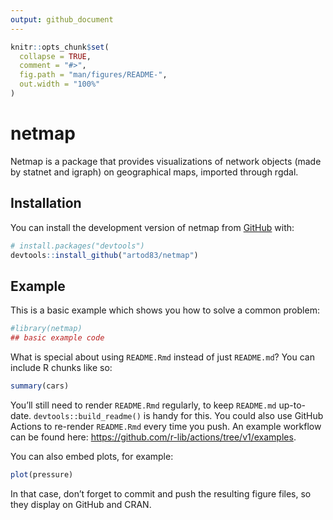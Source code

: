 ```yaml
---
output: github_document
---
```


<!-- README.md is generated from README.Rmd. Please edit that file -->

```r
knitr::opts_chunk$set(
  collapse = TRUE,
  comment = "#>",
  fig.path = "man/figures/README-",
  out.width = "100%"
)
```

# netmap

<!-- badges: start -->
<!-- badges: end -->

Netmap is a package that provides visualizations of network objects (made by statnet and igraph) on geographical maps, imported through rgdal.

## Installation

You can install the development version of netmap from [GitHub](https://github.com/) with:

``` r
# install.packages("devtools")
devtools::install_github("artod83/netmap")
```

## Example

This is a basic example which shows you how to solve a common problem:

```r
#library(netmap)
## basic example code
```

What is special about using `README.Rmd` instead of just `README.md`? You can include R chunks like so:

```r
summary(cars)
```

You'll still need to render `README.Rmd` regularly, to keep `README.md` up-to-date. `devtools::build_readme()` is handy for this. You could also use GitHub Actions to re-render `README.Rmd` every time you push. An example workflow can be found here: <https://github.com/r-lib/actions/tree/v1/examples>.

You can also embed plots, for example:

```r
plot(pressure)
```

In that case, don't forget to commit and push the resulting figure files, so they display on GitHub and CRAN.
